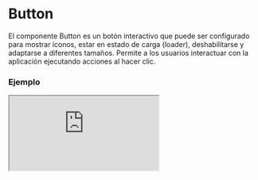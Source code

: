 
# Button

El componente Button es un botón interactivo que puede ser configurado para mostrar íconos, estar en estado de carga (loader), deshabilitarse y adaptarse a diferentes tamaños. Permite a los usuarios interactuar con la aplicación ejecutando acciones al hacer clic.

### Ejemplo

<Iframe src="https://fenextjs-component-storybook.vercel.app/iframe.html?args=&id=button--index&viewMode=story" />

### Importacion

Para importar el componente Button, se puede hacer desde fenextjs

```tsx copy
import { Button } from "fenextjs";
```

### Parametros

| Parametro | Tipo | Requerido | Default | Descripcion |
| --------- | ---- | --------- | ------- | ----------- |
| loader | boolean | no | false | Si el botón está en estado de carga, mostrando un indicador de carga (spinner) y deshabilitado para otras acciones. |
| disabled | boolean | no | false | Si el botón está deshabilitado, impidiendo cualquier interacción. |
| onClick | ButtonOnClick | no |  | Función que se ejecuta cuando se hace clic en el botón (solo si no está deshabilitado o en estado de carga). |
| onClickDisabled | ButtonOnClick | no |  | Función que se ejecuta cuando se hace clic en el botón estando deshabilitado. |
| icon | ReactNode | no | undefined | El ícono que se mostrará dentro del botón. |
| isBtn | boolean | no | true | Si se renderiza el componente como un botón (`<button>`) o como un `<div>`. |
| size | "extra-small" \| "small" \| "normal" \| "strong" \| "extra-strong" | no | "normal" | El tamaño del botón. |
| full | boolean | no | false | Si el botón debe ocupar todo el ancho disponible. |
| className | string | no | "" | Clase personalizada para el componente Button. |
| classNameLoader | string | no | "" | Clase personalizada para el componente Loader dentro del botón cuando está en estado de carga. |

### Storybook

Para ver el storybook del componente lo puede hacer con este [link](https://fenextjs-component-storybook.vercel.app/?path=/story/button--index)

### Usos

- Botón básico

```tsx copy
<Button>Click me</Button>
```

- Botón con ícono

```tsx copy
<Button icon={<img src="/icon.svg" alt="Icon" />}>Click me</Button>
```

- Botón en estado de carga

```tsx copy
<Button loader={true}>Loading...</Button>
```

- Botón deshabilitado

```tsx copy
<Button disabled={true}>Disabled</Button>
```

- Botón con tamaño personalizado

```tsx copy
<Button size="strong">Strong Button</Button>
```

- Botón con ancho completo

```tsx copy
<Button full={true}>Full Width Button</Button>
```

